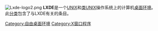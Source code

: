 [[Image:Lxde-logo2.png|right]]
{{Portal|自由软件}}
{{noteTA
|G1=IT
}}
'''LXDE'''是一个[[Unix|UNIX]]和[[类UNIX|类UNIX]]操作系统上的计算机[[桌面环境|桌面环境]]。此[[Wikipedia:分类|分类]]包含了与LXDE有关的条目。

{{Cat main|LXDE}}
{{Commons category|LXDE}}

[[Category:自由桌面环境|Category:自由桌面环境]]
[[Category:X窗口程序|Category:X窗口程序]]